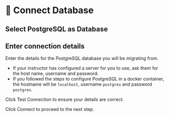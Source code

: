 
# 👐 Connect Database

## Select PostgreSQL as Database

<Screenshot url="https://www.mongodb.com/products/tools/relational-migrator" src="img/60-image-000.png" alt="Selecting PostgreSQL as Database" />

## Enter connection details

Enter the details for the PostgreSQL database you will be migrating from.

 - If your instructor has configured a server for you to use, ask them for the host name, username and password.
 - If you followed the steps to configure PostgreSQL in a docker container, the hostname will be `localhost`, username `postgres` and password `postgres`. 

Click Test Connection to ensure your details are correct.

Click Connect to proceed to the next step.

<Screenshot url="https://www.mongodb.com/products/tools/relational-migrator" src="img/60-image-001.png" alt="Screenshot of the connect modal" />
